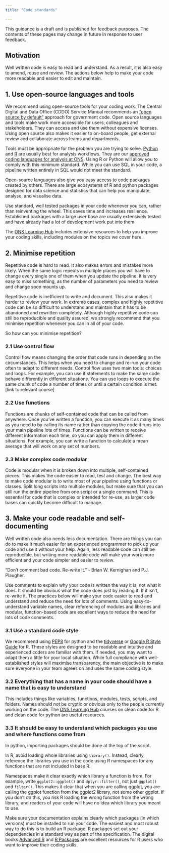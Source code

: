 ```yaml
---
title: "Code standards"

---
```

:::{.callout-note}
This guidance is a draft and is published for feedback purposes. The contents of these pages may change in future in response to user feedback.
:::

## Motivation
Well written code is easy to read and understand. As a result, it is also easy to amend, reuse and review. The actions below help to make your code more readable and easier to edit and maintain. 

## 1. Use open-source languages and tools

We recommend using open-source tools for your coding work. The Central Digital and Data Office (CDDO) Service Manual recommends an [“open source by default”](https://www.gov.uk/service-manual/technology/making-source-code-open-and-reusable#licensing-your-code) approach for government code. Open source languages and tools make work more accessible for users, colleagues and stakeholders. They can access and use them without expensive licenses. Using open source also makes it easier to on-board people, get external review and collaborate across teams and departments.  

Tools must be appropriate for the problem you are trying to solve. [Python](https://www.python.org/) and [R](https://www.r-project.org/) are usually best for analysis workflows. They are our [approved coding languages for analysis at ONS](https://officenationalstatistics.sharepoint.com/sites/onswiki/SitePages/Coding-languages-for-analysis-at-ONS.aspx). Using R or Python will allow you to comply with this minimum standard. While you can use SQL in your code, a pipeline written entirely in SQL would not meet the standard.  

Open-source languages also give you easy access to code packages created by others. There are large ecosystems of R and python packages designed for data science and statistics that can help you manipulate, analyse, and visualise data. 

Use standard, well tested packages in your code whenever you can, rather than reinventing the wheel. This saves time and increases resilience. Established packages with a large user base are usually extensively tested and have already had a lot of development work put into them.

The [ONS Learning Hub](https://learninghub.ons.gov.uk/) includes extensive resources to help you improve your coding skills, including modules on the topics we cover here. 

## 2. Minimise repetition 

Repetitive code is hard to read. It also makes errors and mistakes more likely. When the same logic repeats in multiple places you will have to change every single one of them when you update the pipeline. It is very easy to miss something, as the number of parameters you need to review and change soon mounts up. 

Repetitive code is inefficient to write and document. This also makes it harder to review your work. In extreme cases, complex and highly repetitive code can be so difficult to understand and maintain that it has to be abandoned and rewritten completely. Although highly repetitive code can still be reproducible and quality assured, we strongly recommend that you minimise repetition whenever you can in all of your code. 

So how can you minimise repetition?

### 2.1 Use control flow
Control flow means changing the order that code runs in depending on the circumstances. This helps when you need to change and re-run your code often to adapt to different needs. Control flow uses two main tools: choices and loops. For example, you can use if statements to make the same code behave differently in different situations. You can use loops to execute the same chunk of code a number of times or until a certain condition is met. [link to relevant course]

### 2.2 Use functions
Functions are chunks of self-contained code that can be called from anywhere. Once you’ve written a function, you can execute it as many times as you need to by calling its name rather than copying the code it runs into your main pipeline lots of times. Functions can be written to receive different information each time, so you can apply them in different situations. For example, you can write a function to calculate a mean average that will work on any set of numbers.

### 2.3 Make complex code modular
Code is modular when it is broken down into multiple, self-contained pieces. This makes the code easier to read, test and change. The best way to make code modular is to write most of your pipeline using functions or classes. Split long scripts into multiple modules, but make sure that you can still run the entire pipeline from one script or a single command. This is essential for code that is complex or intended for re-use, as larger code bases can quickly become difficult to manage.

## 3. Make your code readable and self-documenting
Well written code also needs less documentation. There are things you can do to make it much easier for an experienced programmer to pick up your code and use it without your help. Again, less readable code can still be reproducible, but writing more readable code will make your work more efficient and your code simpler and easier to review.

:::{.callout-tip}
"Don't comment bad code. Re-write it."
- Brian W. Kernighan and P.J. Plaugher.
:::

Use comments to explain why your code is written the way it is, not what it does. It should be obvious what the code does just by reading it. If it isn't, re-write it. The practices below will make your code easier to read and understand and reduce the need for lots of comments. Using easy-to-understand variable names, clear referencing of modules and libraries and modular, function-based code are excellent ways to reduce the need for lots of code comments.

### 3.1 Use a standard code style
We recommend using [PEP8](https://peps.python.org/pep-0008/) for python and the [tidyverse](https://style.tidyverse.org/) or [Google R Style Guide](https://google.github.io/styleguide/Rguide.html) for R. These styles are designed to be readable and intuitive and experienced coders are familiar with them. If needed, you may want to adapt them a little for your local situation. While full compliance with well-established styles will maximise transparency, the main objective is to make sure everyone in your team agrees on and uses the same coding style.

### 3.2 Everything that has a name in your code should have a name that is easy to understand
This includes things like variables, functions, modules, tests, scripts, and folders. Names should not be cryptic or obvious only to the people currently working on the code. The [ONS Learning Hub](https://learninghub.ons.gov.uk/mod/page/view.php?id=7554) courses on clean code for R and clean code for python are useful resources.

### 3.3 It should be easy to understand which packages you use and where functions come from
In python, importing packages should be done at the top of the script. 

In R, avoid loading whole libraries using `library()`. Instead, clearly reference the libraries you use in the code using R namespaces for any functions that are not included in base R. 


:::{.callout-tip}
Namespaces make it clear exactly which library a function is from. For example, write `ggplot2::ggplot()` and `dplyr::filter()`, not just `ggplot()` and `filter()`. This makes it clear that when you are calling ggplot, you are calling the ggplot function from the ggplot2 library, not some other ggplot. If you don't do this, you risk R loading the wrong function from the wrong library, and readers of your code will have no idea which library you meant to use.
:::

Make sure your documentation explains clearly which packages (in which versions) must be installed to run your code. The easiest and most robust way to do this is to build an R package. R packages set out your dependencies in a standard way as part of the specification. The digital books [Advanced R](https://adv-r.hadley.nz/) and [R Packages](https://r-pkgs.org/) are excellent resources for R users who want to improve their coding skills.

